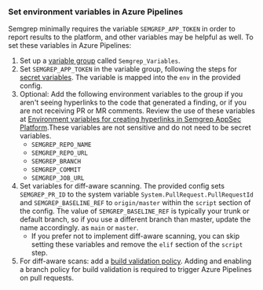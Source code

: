 ### Set environment variables in Azure Pipelines

Semgrep minimally requires the variable `SEMGREP_APP_TOKEN` in order to report results to the platform, and other variables may be helpful as well. To set these variables in Azure Pipelines:

1. Set up a [variable group](https://learn.microsoft.com/en-us/azure/devops/pipelines/library/variable-groups?view=azure-devops&tabs=classic) called `Semgrep_Variables`.
2. Set `SEMGREP_APP_TOKEN` in the variable group, following the steps for [secret variables](https://learn.microsoft.com/en-us/azure/devops/pipelines/process/set-secret-variables?view=azure-devops&tabs=yaml%2Cbash#set-a-secret-variable-in-a-variable-group). The variable is mapped into the `env` in the provided config.
3. Optional: Add the following environment variables to the group if you aren't seeing hyperlinks to the code that generated a finding, or if you are not receiving PR or MR comments. Review the use of these variables at [Environment variables for creating hyperlinks in Semgrep AppSec Platform](https://semgrep.dev/docs/semgrep-ci/ci-environment-variables#environment-variables-for-creating-hyperlinks-in-semgrep-appsec-platform).These variables are not sensitive and do not need to be secret variables.
    * `SEMGREP_REPO_NAME`
    * `SEMGREP_REPO_URL`
    * `SEMGREP_BRANCH`
    * `SEMGREP_COMMIT`
    * `SEMGREP_JOB_URL`
4. Set variables for diff-aware scanning. The provided config sets `SEMGREP_PR_ID` to the system variable `System.PullRequest.PullRequestId` and `SEMGREP_BASELINE_REF` to `origin/master` within the `script` section of the config. The value of `SEMGREP_BASELINE_REF` is typically your trunk or default branch, so if you use a different branch than master, update the name accordingly. as `main` or `master`.
    * If you prefer not to implement diff-aware scanning, you can skip setting these variables and remove the `elif` section of the `script` step.
5. For diff-aware scans: add a [build validation policy](https://learn.microsoft.com/en-us/azure/devops/repos/git/branch-policies?view=azure-devops&tabs=browser#build-validation). Adding and enabling a branch policy for build validation is required to trigger Azure Pipelines on pull requests.
